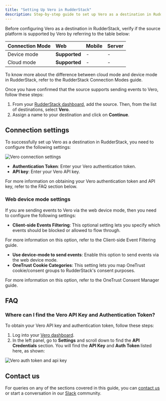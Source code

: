 ```yaml
---
title: "Setting Up Vero in RudderStack"
description: Step-by-step guide to set up Vero as a destination in RudderStack.
---
```


Before configuring Vero as a destination in RudderStack, verify if the source platform is supported by Vero by referring to the table below:

| **Connection Mode** | **Web**       | **Mobile**    | **Server**    |
| :------------------ | :------------ | :------------ | :------------ |
| Device mode     | **Supported** | - | - |
| Cloud mode  | **Supported** | - | - |

<div class="infoBlock">
To know more about the difference between cloud mode and device mode in RudderStack, refer to the <Link to="/destinations/rudderstack-connection-modes/">RudderStack Connection Modes</Link> guide.
</div>

Once you have confirmed that the source supports sending events to Vero, follow these steps:

1. From your [RudderStack dashboard](https://app.rudderstack.com/), add the source. Then, from the list of destinations, select **Vero**.
2. Assign a name to your destination and click on **Continue**.

## Connection settings

To successfully set up Vero as a destination in RudderStack, you need to configure the following settings:

<img src="../../../assets/event-stream-destinations/vero-connection-settings.png" alt="Vero connection settings"/>

- **Authentication Token**: Enter your Vero authentication token.
- **API key**: Enter your Vero API key.

<div class="infoBlock">
For more information on obtaining your Vero authentication token and API key, refer to the <Link to="#faq">FAQ</Link> section below.
</div>

### Web device mode settings

If you are sending events to Vero via the <Link to="/destinations/rudderstack-connection-modes/#device-mode">web device mode</Link>, then you need to configure the following settings:

- **Client-side Events Filtering**: This optional setting lets you specify which events should be blocked or allowed to flow through.

<div class="infoBlock">
For more information on this option, refer to the <Link to="/sources/sdks/event-filtering/">Client-side Event Filtering</Link> guide.
</div>

- **Use device-mode to send events**: Enable this option to send events via the <Link to="/destinations/rudderstack-connection-modes/#device-mode">web device mode</Link>.
- **OneTrust Cookie Categories**: This setting lets you map OneTrust cookie/consent groups to RudderStack's consent purposes.

<div class="infoBlock">
For more information on this option, refer to the <Link to="/sources/sdks/rudderstack-javascript-sdk/consent-managers/onetrust/">OneTrust Consent Manager</Link> guide.
</div>

## FAQ

### Where can I find the Vero API Key and Authentication Token?

To obtain your Vero API key and authentication token, follow these steps:

1. Log into your [Vero dashboard](https://app.getvero.com/).
2. In the left panel, go to **Settings** and scroll down to find the **API Credentials** section. You will find the **API Key** and **Auth Token** listed here, as shown:

<img src="../../../assets/event-stream-destinations/vero-authentication-token.png" alt="Vero auth token and api key" />

## Contact us

For queries on any of the sections covered in this guide, you can [contact us](mailto:%20docs@rudderstack.com) or start a conversation in our [Slack](https://rudderstack.com/join-rudderstack-slack-community) community.
